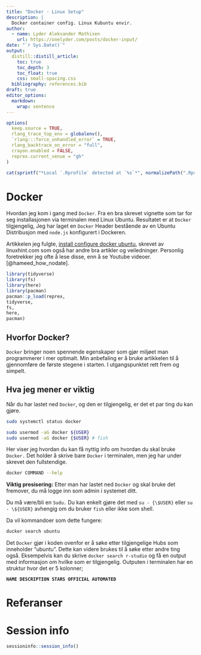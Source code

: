 ```yaml
---
title: "Docker - Linux Setup"
description: |
  Docker container config. Linux Kubuntu envir.
author:
  - name: Lyder Aleksander Mathisen
    url: https://onelyder.com/posts/docker-input/
date: "`r Sys.Date()`"
output:
  distill::distill_article:
    toc: true
    toc_depth: 3
    toc_float: true
    css: small-spacing.css
  bibliography: references.bib
draft: true
editor_options: 
  markdown: 
    wrap: sentence
---
```


```r
options(
  keep.source = TRUE,
  rlang_trace_top_env = globalenv(),
  `rlang:::force_unhandled_error` = TRUE,
  rlang_backtrace_on_error = "full",
  crayon.enabled = FALSE,
  reprex.current_venue = "gh"
)
```

```r
cat(sprintf("*Local `.Rprofile` detected at `%s`*", normalizePath(".Rprofile")))
```


# Docker

Hvordan jeg kom i gang med `Docker`.
Fra en bra skrevet vignette som tar for seg installasjonen via terminalen med Linux Ubuntu.
Resultatet er at `Docker` tilgjengelig, Jeg har laget en `Docker` Header bestående av en Ubuntu Distribusjon med `node.js` konfigurert i Dockeren.

Artikkelen jeg fulgte, [install configure docker ubuntu](https://linuxhint.com/install_configure_docker_ubuntu/), skrevet av linuxhint.com som også har andre bra artikler og veiledninger.
Personlig foretrekker jeg ofte å lese disse, enn å se Youtube videoer.
[@hameed_how_nodate].

```r
library(tidyverse)
library(fs)
library(here)
library(pacman)
pacman::p_load(reprex,
tidyverse,
fs,
here,
pacman)
```

## Hvorfor Docker?

`Docker` bringer noen spennende egenskaper som gjør miljøet man programmerer i mer optimalt.
Min anbefaling er å bruke artikkelen til å gjennomføre de første stegene i starten.
I utgangspunktet rett frem og simpelt.

## Hva jeg mener er viktig

Når du har lastet ned `Docker`, og den er tilgjengelig, er det et par ting du kan gjøre.

```bash

sudo systemctl status docker

sudo usermod -aG docker ${USER}
sudo usermod -aG docker {$USER} # fish

```

Her viser jeg hvordan du kan få nyttig info om hvordan du skal bruke `Docker.` Det holder å skrive bare `Docker` i terminalen, men jeg har under skrevet den fullstendige.

```bash

docker COMMAND --help

```

**Viktig presisering:** Etter man har lastet ned `Docker` og skal bruke det fremover, du må logge inn som admin i systemet ditt.

Du må være/bli en `Sudu.` Du kan enkelt gjøre det med `su - {\$USER}` eller `su - \${USER}` avhengig om du bruker `fish` eller ikke som shell.

Da vil kommandoer som dette fungere:

```bash
ducker search ubuntu

```

Det `Docker` gjør i koden ovenfor er å søke etter tilgjengelige Hubs som inneholder "ubuntu".
Dette kan videre brukes til å søke etter andre ting også.
Eksempelvis kan du skrive `docker search r-studio` og få en output med informasjon om hvilke som er tilgjengelig.
Outputen i terminalen har en struktur hvor det er 5 kolonner;

**`NAME DESCRIPTION STARS OFFICIAL AUTOMATED`**

# Referanser

<summary>

# Session info

</summary>

```r
sessioninfo::session_info()
```

</details>
